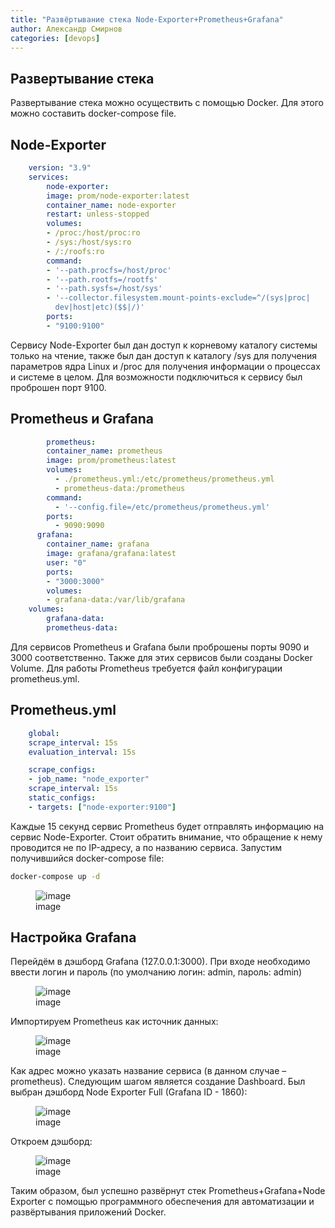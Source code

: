 ```yaml
---
title: "Развёртывание стека Node-Exporter+Prometheus+Grafana"
author: Александр Смирнов
categories: [devops]
---
```


## Развертывание стека

Развертывание стека можно осуществить с помощью Docker. Для этого можно
составить docker-compose file.

## Node-Exporter

```yml
    version: "3.9"
    services:
        node-exporter:
        image: prom/node-exporter:latest
        container_name: node-exporter
        restart: unless-stopped
        volumes:
        - /proc:/host/proc:ro
        - /sys:/host/sys:ro
        - /:/roofs:ro
        command:
        - '--path.procfs=/host/proc'
        - '--path.rootfs=/rootfs'
        - '--path.sysfs=/host/sys'
        - '--collector.filesystem.mount-points-exclude=^/(sys|proc|
          dev|host|etc)($$|/)'
        ports:
        - "9100:9100"

```
Сервису Node-Exporter был дан доступ к корневому каталогу системы только
на чтение, также был дан доступ к каталогу /sys для получения параметров
ядра Linux и /proc для получения информации о процессах и системе в
целом. Для возможности подключиться к сервису был проброшен порт 9100.

## Prometheus и Grafana
```yml
        prometheus:
        container_name: prometheus
        image: prom/prometheus:latest
        volumes:
          - ./prometheus.yml:/etc/prometheus/prometheus.yml
          - prometheus-data:/prometheus
        command:
          - '--config.file=/etc/prometheus/prometheus.yml'
        ports:
          - 9090:9090
      grafana:
        container_name: grafana
        image: grafana/grafana:latest
        user: "0"
        ports:
        - "3000:3000"
        volumes:
        - grafana-data:/var/lib/grafana
    volumes:
        grafana-data:
        prometheus-data:
```

Для сервисов Prometheus и Grafana были проброшены порты 9090 и 3000
соответственно. Также для этих сервисов были созданы Docker Volume. Для
работы Prometheus требуется файл конфигурации prometheus.yml.

## Prometheus.yml
```yml
    global:
    scrape_interval: 15s
    evaluation_interval: 15s

    scrape_configs:
    - job_name: "node_exporter"
    scrape_interval: 15s
    static_configs:
    - targets: ["node-exporter:9100"]
```

Каждые 15 секунд сервис Prometheus будет отправлять информацию на сервис
Node-Exporter. Стоит обратить внимание, что обращение к нему проводится
не по IP-адресу, а по названию сервиса. Запустим получившийся
docker-compose file:

```bash
docker-compose up -d
```

![image](media/2.png){width="\\textwidth"}

## Настройка Grafana

Перейдём в дэшборд Grafana (127.0.0.1:3000). При входе необходимо ввести логин и пароль
(по умолчанию логин: admin, пароль: admin)


![image](media/3.png)

Импортируем Prometheus как источник данных:

![image](media/4.png)

Как адрес можно указать название сервиса (в данном случае --
prometheus). Следующим шагом является создание Dashboard. Был выбран
дэшборд Node Exporter Full (Grafana ID - 1860):

![image](media/5.png)

Откроем дэшборд:

![image](media/6.png)

Таким образом, был успешно развёрнут стек Prometheus+Grafana+Node
Exporter с помощью программного обеспечения для автоматизации и
развёртывания приложений Docker.
